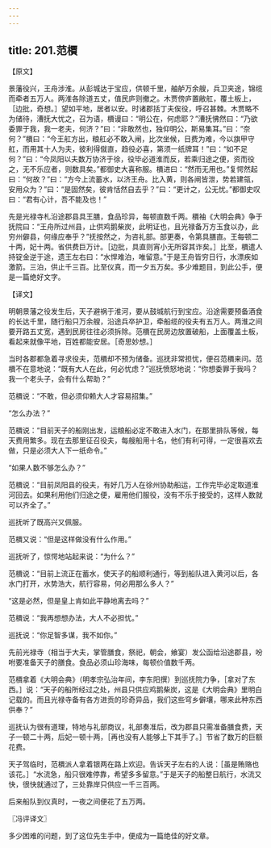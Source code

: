 ```yaml
---
---
---
```

title: 201.范檟
---



【原文】

景藩役兴，王舟涉淮。从彭城达于宝应，供顿千里，舳舻万余艘，兵卫夹途，锦缆而牵者五万人。两淮各除道五丈，值民庐则撤之。木贾傍庐置敝舡，覆土板上，［边批，奇想。］望如平地，居者以安。时诸郡括丁夫俟役，呼召甚棘。木贾略不为储待，漕抚大忧之，召为语，檟谩曰：“明公在，何虑耶？”漕抚怫然曰：“乃欲委罪于我，我一老夫，何济？”曰：“非敢然也，独仰明公，斯易集耳。”曰：“奈何？”檟曰：“今王舡方出，粮舡必不敢入闸，比次坐候，日费为难，今以旗甲守舡，而用其十人为夫，彼利得僦直，趋役必喜，第须一纸牌耳！”曰：“如不足何？”曰：“今凤阳以夫数万协济于徐，役毕必道淮而反，若乘归途之便，资而役之，无不乐应者，则数具矣。”都御史大喜称服。檟进曰：“然而无用也。”复愕然起曰：“何故？”曰：“方今上流蓄水，以济王舟。比入黄，则各闸皆泄，势若建瓴，安用众为？”曰：“是固然矣，彼肯恬然自去乎？”曰：“更计之，公无忧。”都御史叹曰：“君有心计，吾不能及也！”

先是光禄寺札沿途郡县具王膳，食品珍异，每顿直数千两。檟袖《大明会典》争于抚院曰：“王舟所过州县，止供鸡鹅柴炭，此明证也，且光禄备万方玉食以办，此穷州僻县，何缘应奉乎？”抚按然之，为咨礼部。部更奏，令第具膳直。王每顿二十两，妃十两。省供费巨万计。［边批，具直则宵小无所容其诈矣。］比至，檟遣人持锭金逆于途，遗王左右曰：“水悍难泊，唯留意。”于是王舟皆穷日行，水漂疾如激箭。三泊，供止千三百。比至仪真，而一夕五万矣。多少难题目，到此公手，便是一篇绝好文字。

【译文】

明朝景藩之役发生后，天子避祸于淮河，要从鼓城航行到宝应。沿途需要预备酒食的长达千里，随行船只万余艘，沿途兵卒护卫，牵船缆的役夫有五万人。两淮之间要开路五丈宽，遇到民房往往必须拆除。范檟在民房边放置破船，上面覆盖土板，看起来就像平地，百姓都能安居。［奇思妙想。］

当时各郡都急着寻求役夫，范檟却不预为储备。巡抚非常担忧，便召范檟来问。范檟不在意地说：“既有大人在此，何必忧虑？”巡抚愤怒地说：“你想委罪于我吗？我一个老头子，会有什么帮助？”

范檟说：“不敢，但必须仰赖大人才容易招集。”

“怎么办法？”

范檟说：“目前天子的船刚出发，运粮船必定不敢进入水门，在那里排队等候，每天费用繁多。现在去那里征召役夫，每艘船用十名，他们有利可得，一定很喜欢去做，只是必须大人下一纸命令。”

“如果人数不够怎么办？”

范檟说：“目前凤阳县的役夫，有好几万人在徐州协助船运，工作完毕必定取道淮河回去。如果利用他们归途之便，雇用他们服役，没有不乐于接受的，这样人数就可以齐全了。”

巡抚听了既高兴又佩服。

范檟又说：“但是这样做没有什么作用。”

巡抚听了，惊愕地站起来说：“为什么？”

范檟说：“目前上流正在蓄水，使天子的船顺利通行，等到船队进入黄河以后，各水门打开，水势浩大，航行容易，何必用那么多人？”

“这是必然，但是皇上肯如此平静地离去吗？”

范檟说：“我再想想办法，大人不必担忧。”

巡抚说：“你足智多谋，我不如你。”

先前光禄寺（相当于大夫，掌管膳食，祭祀，朝会，飨宴）发公函给沿途郡县，吩咐要准备天子的膳食。食品必须山珍海味，每顿价值数千两。

范檟拿着《大明会典》（明孝宗弘治年间，李东阳撰）到巡抚院力争，［拿对了东西。］说：“天子的船所经过之处，州县只供应鸡鹅柴炭，这是《大明会典》里明白记载的。而且光禄寺备有各方进贡的珍奇异品，我们这些穹乡僻壤，哪来此种东西供奉？”

巡抚认为很有道理，特地与礼部商议，礼部奏准后，改为郡县只需准备膳食费，天子一顿二十两，后妃一顿十两，［再也没有人能够上下其手了。］节省了数万的巨额花费。

天子驾临时，范檟派人拿着银两在路上欢迎。告诉天子左右的人说：［虽是贿赂也该花。］“水流急，船只很难停靠，希望多多留意。”于是天子的船整日航行，水流又快，很快就通过了，三处靠岸只供应一千三百两。

后来船队到仪真时，一夜之间便花了五万两。

〖冯评译文〗

多少困难的问题，到了这位先生手中，便成为一篇绝佳的好文章。